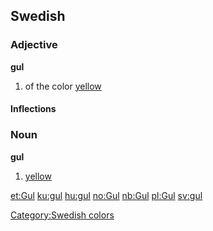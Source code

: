 ==Swedish==
===Adjective===
'''gul'''

# of the color [[yellow]]

====Inflections====
{{sv-adj|gul|gult|gule|gula|gulare|gulaste|gulaste|gulast}}

===Noun===
'''gul'''

# [[yellow]]


[[Category:Swedish colors]]

[[et:Gul]]
[[ku:gul]]
[[hu:gul]]
[[no:Gul]]
[[nb:Gul]]
[[pl:Gul]]
[[sv:gul]]